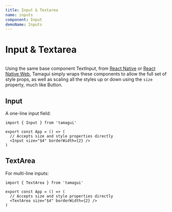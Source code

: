 ```yaml
---
title: Input & Textarea
name: inputs
component: Input
demoName: Inputs
---
```


# Input & Textarea

<HeroContainer demoMultiple>
  <InputsDemo />
</HeroContainer>

```tsx hero template=Inputs

```

Using the same base component TextInput, from [React Native](https://reactnative.dev/docs/textinput) or [React Native Web](https://necolas.github.io/react-native-web/docs/text-input/), Tamagui simply wraps these components to allow the full set of style props, as well as scaling all the styles up or down using the `size` property, much like Button.

## Input

A one-line input field:

```tsx
import { Input } from 'tamagui'

export const App = () => (
  // Accepts size and style properties directly
  <Input size="$4" borderWidth={2} />
)
```

## TextArea

For multi-line inputs:

```tsx
import { TextArea } from 'tamagui'

export const App = () => (
  // Accepts size and style properties directly
  <TextArea size="$4" borderWidth={2} />
)
```
